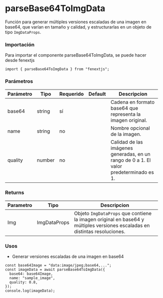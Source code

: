 # parseBase64ToImgData

Función para generar múltiples versiones escaladas de una imagen en base64, que varían en tamaño y calidad, y estructurarlas en un objeto de tipo `ImgDataProps`.

### Importación

Para importar el componente parseBase64ToImgData, se puede hacer desde fenextjs

```tsx copy
import { parseBase64ToImgData } from "fenextjs";
```

### Parámetros

| Parámetro | Tipo   | Requerido | Default | Descripcion                                                                            |
| --------- | ------ | --------- | ------- | -------------------------------------------------------------------------------------- |
| base64    | string | sí        |         | Cadena en formato base64 que representa la imagen original.                            |
| name      | string | no        |         | Nombre opcional de la imagen.                                                          |
| quality   | number | no        |         | Calidad de las imágenes generadas, en un rango de 0 a 1. El valor predeterminado es 1. |

### Returns

| Parametro | Tipo         | Descripcion                                                                                                                |
| --------- | ------------ | -------------------------------------------------------------------------------------------------------------------------- |
| Img       | ImgDataProps | Objeto `ImgDataProps` que contiene la imagen original en base64 y múltiples versiones escaladas en distintas resoluciones. |

### Usos

- Generar versiones escaladas de una imagen en base64

```tsx copy
const base64Image = "data:image/jpeg;base64,...";
const imageData = await parseBase64ToImgData({
  base64: base64Image,
  name: "sample_image",
  quality: 0.8,
});
console.log(imageData);
```
